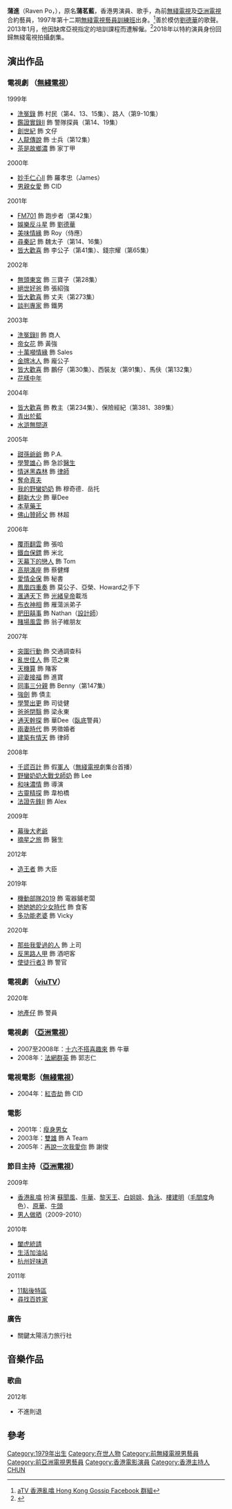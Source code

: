 {{藝人
| 类型 = 男演员
| 本名 = 蒲茗藍
| 英文名 =Raven Po
| 別名 = 
| 國籍 ={{CNHK}} 
| 籍貫 =
| 出生日期 =  {{Birth_date_and_age|1979|6|13}}
| 出生地點 = {{HKG-1959}}
| 逝世日期 = 
| 逝世地點 = 
| 教育程度 = 中五
| 唱片公司 = 
| 經紀公司 = [[無綫電視|無綫電視]]（1997年至2008年）<br>[[亞洲電視|亞洲電視]]（2008年至2013年）
| 活躍年代 = 
| 官方網站 = 
| imdb = 
}}
'''蒲進'''（Raven Po，{{bd|1979年|6月13日|catIdx=Po蒲}}），原名'''蒲茗藍'''，香港男演員、歌手，為前[[無綫電視|無綫電視]]及[[亞洲電視|亞洲電視]]合約藝員，1997年第十二期[[無綫電視藝員訓練班|無綫電視藝員訓練班]]出身。<ref>[http://www.facebook.com/group.php?gid=86383558610&ref=ts aTV 香港亂噏 Hong Kong Gossip Facebook 群組]</ref>善於模仿[[劉德華|劉德華]]的歌聲。2013年1月，他因缺席亞視指定的培訓課程而遭解僱。<REF>
{{Cite web |url=https://hk.entertainment.appledaily.com/entertainment/daily/article/20130119/18139468 |title=存档副本 |access-date=2018-01-04 |archive-date=2018-01-04 |archive-url=https://web.archive.org/web/20180104192346/https://hk.entertainment.appledaily.com/entertainment/daily/article/20130119/18139468 |dead-url=no }}
</REF>2018年以特約演員身份回歸無綫電視拍攝劇集。

== 演出作品 ==
=== 電視劇 （[[無綫電視|無綫電視]]）===
;1999年
*[[洗冤錄|洗冤錄]] 飾 村民（第4、13、15集）、路人（第9-10集）
*[[鑑證實錄II|鑑證實錄II]] 飾 警隊探員（第14、19集）
*[[創世紀_(電視劇)|創世紀]] 飾 文仔
*[[人龍傳說|人龍傳說]] 飾 士兵（第12集） 
*[[茶是故鄉濃|茶是故鄉濃]] 飾 家丁甲
;2000年
*[[妙手仁心II|妙手仁心II]] 飾 羅孝忠（James）
*[[男親女愛|男親女愛]] 飾 CID
;2001年
*[[FM701|FM701]] 飾 跑步者（第42集）
*[[娛樂反斗星|娛樂反斗星]] 飾 [[劉德華|劉德華]]
*[[美味情緣|美味情緣]] 飾 Roy（侍應）
*[[尋秦記_(電視劇)|尋秦記]] 飾 魏太子（第14、16集）
*[[皆大歡喜_(古裝電視劇)|皆大歡喜]] 飾 李公子（第41集）、錢宗耀（第65集）
;2002年
*[[無頭東宮|無頭東宮]] 飾 三寶子（第28集）
*[[絕世好爸|絕世好爸]] 飾 張紹強
*[[皆大歡喜_(古裝電視劇)|皆大歡喜]] 飾 丈夫（第273集）
*[[談判專家_(電視劇)|談判專家]] 飾 鐵男
;2003年
*[[洗冤錄II|洗冤錄II]] 飾 商人
*[[帝女花_(2003年電視劇)|帝女花]] 飾 黃強
*[[十萬噸情緣|十萬噸情緣]] 飾 Sales
*[[金牌冰人|金牌冰人]] 飾 龐公子
*[[皆大歡喜_(時裝電視劇)|皆大歡喜]] 飾 鵬仔（第30集）、西裝友（第91集）、馬伕（第132集）
*[[花樣中年|花樣中年]]
;2004年
*[[皆大歡喜_(時裝電視劇)|皆大歡喜]] 飾 教主（第234集）、保險經紀（第381、389集）
*[[青出於藍_(電視劇)|青出於藍]]
*[[水滸無間道|水滸無間道]]
;2005年
*[[甜孫爺爺|甜孫爺爺]] 飾 P.A.
*[[學警雄心|學警雄心]] 飾 急診[[醫生|醫生]]
*[[情迷黑森林|情迷黑森林]] 飾 [[律師|律師]]
*[[奪命真夫|奪命真夫]]
*[[我的野蠻奶奶|我的野蠻奶奶]] 飾 穆奇德．岳托
*[[翻新大少|翻新大少]] 飾 華Dee
*[[本草藥王|本草藥王]]
*[[佛山贊師父|佛山贊師父]] 飾 林超
;2006年
*[[覆雨翻雲_(電視劇)|覆雨翻雲]] 飾 張哈
*[[鐵血保鏢|鐵血保鏢]] 飾 米北
*[[天幕下的戀人|天幕下的戀人]] 飾 Tom
*[[高朋滿座|高朋滿座]] 飾 蔡健輝
*[[愛情全保|愛情全保]] 飾 秘書
*[[鳳凰四重奏|鳳凰四重奏]] 飾 莫公子、亞榮、Howard之手下
*[[滙通天下_(電視劇)|滙通天下]] 飾 [[光緒皇帝|光緒皇帝]]載湉
*[[布衣神相|布衣神相]] 飾 雁蕩派弟子
*[[肥田囍事|肥田囍事]] 飾 Nathan（[[設計師|設計師]]）
*[[賭場風雲|賭場風雲]] 飾 翁子維朋友
;2007年
*[[突圍行動|突圍行動]] 飾 交通調查科
*[[亂世佳人_(電視劇)|亂世佳人]] 飾 范之東
*[[天機算|天機算]] 飾 賭客
*[[迎妻接福|迎妻接福]] 飾 進寶
*[[同事三分親|同事三分親]] 飾 Benny（第147集）
*[[強劍|強劍]] 飾 債主
*[[學警出更|學警出更]] 飾 司徒健
*[[爸爸閉翳|爸爸閉翳]] 飾 梁永東
*[[通天幹探|通天幹探]] 飾 華Dee（[[臥底|臥底]]警員）
*[[兩妻時代|兩妻時代]] 飾 男徵婚者
*[[建築有情天|建築有情天]] 飾 律師
;2008年
*[[千謊百計|千謊百計]] 飾 假[[軍人|軍人]]（[[無綫電視|無綫電視]]劇集台首播）
*[[野蠻奶奶大戰戈師奶|野蠻奶奶大戰戈師奶]] 飾 Lee
*[[和味濃情|和味濃情]] 飾 導演
*[[古靈精探|古靈精探]] 飾 韋柏橋
*[[法證先鋒II|法證先鋒II]] 飾 Alex
;2009年
*[[幕後大老爺|幕後大老爺]]
*[[摘星之旅|摘星之旅]] 飾 醫生
;2012年
*[[造王者|造王者]] 飾 大臣
;2019年
*[[機動部隊2019|機動部隊2019]] 飾 電器鋪老闆
*[[她她她的少女時代|她她她的少女時代]] 飾 食客
*[[多功能老婆|多功能老婆]] 飾 Vicky
;2020年
*[[那些我愛過的人|那些我愛過的人]] 飾 上司
*[[反黑路人甲|反黑路人甲]] 飾 酒吧客
*[[使徒行者3|使徒行者3]] 飾 警官

=== 電視劇 （[[viuTV|viuTV]]）===
;2020年
*[[地產仔|地產仔]] 飾 警員

=== 電視劇 （[[亞洲電視|亞洲電視]]）===
*2007至2008年：[[十六不搭喜趣來|十六不搭喜趣來]] 飾 牛華
*2008年：[[法網群英|法網群英]] 飾 郭志仁

=== 電視電影（[[無綫電視|無綫電視]]）===
*2004年：[[紅杏劫|紅杏劫]] 飾 CID

=== 電影 ===
*2001年：[[瘦身男女|瘦身男女]]
*2003年：[[雙雄|雙雄]] 飾 A Team
*2005年：[[再說一次我愛你|再說一次我愛你]] 飾 謝俊

=== 節目主持（[[亞洲電視|亞洲電視]]） ===
;2009年
*[[香港亂噏|香港亂噏]] 扮演 [[蘇民峰|蘇聞風]]、[[劉德華|牛華]]、[[黎明|黎天王]]、[[白韻琴|白姐姐]]、[[傅穎|負泳]]、[[無間道|樓建明]]（[[無間道|毛間度]]角色）、[[元華|原華]]、[[牛頭|牛頭]]
*[[男人做晒|男人做晒]]（2009-2010）
;2010年
*[[闔虎統請|闔虎統請]]
*[[生活加油站|生活加油站]]
*[[杭州好味道|杭州好味道]]
;2011年
*[[11點後特區|11點後特區]]
*[[尋找百姓家|尋找百姓家]]

=== 廣告 ===
*關鍵太陽活力旅行社

== 音樂作品 ==
=== 歌曲 ===
;2012年
* 不進則退

==參考==
{{Reflist}}
{{DEFAULTSORT:PO}}
[[Category:1979年出生|Category:1979年出生]]
[[Category:在世人物|Category:在世人物]]
[[Category:前無綫電視男藝員|Category:前無綫電視男藝員]]
[[Category:前亞洲電視男藝員|Category:前亞洲電視男藝員]]
[[Category:香港電影演員|Category:香港電影演員]]
[[Category:香港主持人|Category:香港主持人]]
[[Category:蒲姓|CHUN]]